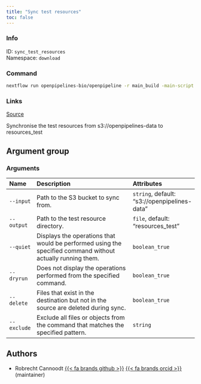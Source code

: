 ```yaml
---
title: "Sync test resources"
toc: false
---
```


::: {.column-margin}

### Info

ID: `sync_test_resources`  
Namespace: `download`

### Command

```bash
nextflow run openpipelines-bio/openpipeline -r main_build -main-script target/nextflow/download/sync_test_resources/main.nf --help
```

### Links
[Source](https://github.com/openpipelines-bio/openpipeline/blob/main/src/download/sync_test_resources){.btn-action .btn-sm .btn-info .btn role="button"}

:::

Synchronise the test resources from s3://openpipelines-data to resources_test

## Argument group

### Arguments

|Name        |Description                                                                                                |Attributes                                   |
|:-----------|:----------------------------------------------------------------------------------------------------------|:--------------------------------------------|
|`--input`   |Path to the S3 bucket to sync from.                                                                        |`string`, default: "s3://openpipelines-data" |
|`--output`  |Path to the test resource directory.                                                                       |`file`, default: "resources_test"            |
|`--quiet`   |Displays the operations that would be performed using the specified command without actually running them. |`boolean_true`                               |
|`--dryrun`  |Does not display the operations performed from the specified command.                                      |`boolean_true`                               |
|`--delete`  |Files that exist in the destination but not in the source are deleted during sync.                         |`boolean_true`                               |
|`--exclude` |Exclude all files or objects from the command that matches the specified pattern.                          |`string`                                     |

## Authors

  * Robrecht Cannoodt [{{< fa brands github >}}](https://github.com/rcannood) [{{< fa brands orcid >}}](https://orcid.org/0000-0003-3641-729X) (maintainer)
